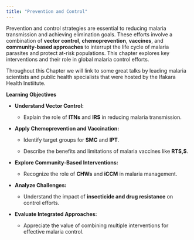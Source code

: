 ```yaml
---
title: "Prevention and Control"
---
```


Prevention and control strategies are essential to reducing malaria transmission and achieving elimination goals. These efforts involve a combination of **vector control**, **chemoprevention**, **vaccines**, and **community-based approaches** to interrupt the life cycle of malaria parasites and protect at-risk populations. This chapter explores key interventions and their role in global malaria control efforts.

Throughout this Chapter we will link to some great talks by leading malaria scientists and public health specialists that were hosted by the Ifakara Health Instiitute.

**Learning Objectives**

-   **Understand Vector Control:**

    -   Explain the role of **ITNs** and **IRS** in reducing malaria transmission.

-   **Apply Chemoprevention and Vaccination:**

    -   Identify target groups for **SMC** and **IPT**.

    -   Describe the benefits and limitations of malaria vaccines like **RTS,S**.

-   **Explore Community-Based Interventions:**

    -   Recognize the role of **CHWs** and **iCCM** in malaria management.

-   **Analyze Challenges:**

    -   Understand the impact of **insecticide and drug resistance** on control efforts.

-   **Evaluate Integrated Approaches:**

    -   Appreciate the value of combining multiple interventions for effective malaria control.


